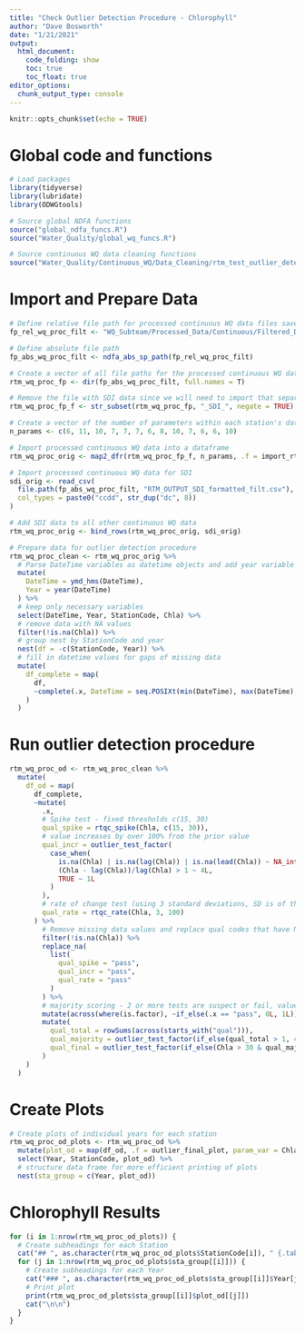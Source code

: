 ```yaml
---
title: "Check Outlier Detection Procedure - Chlorophyll"
author: "Dave Bosworth"
date: "1/21/2021"
output: 
  html_document: 
    code_folding: show
    toc: true
    toc_float: true
editor_options: 
  chunk_output_type: console
---
```


```r
knitr::opts_chunk$set(echo = TRUE)
```

# Global code and functions

```r
# Load packages
library(tidyverse)
library(lubridate)
library(ODWGtools)
```

```r
# Source global NDFA functions
source("global_ndfa_funcs.R")
source("Water_Quality/global_wq_funcs.R")

# Source continuous WQ data cleaning functions
source("Water_Quality/Continuous_WQ/Data_Cleaning/rtm_test_outlier_detect_funcs.R")
```

# Import and Prepare Data

```r
# Define relative file path for processed continuous WQ data files saved on NDFA SharePoint
fp_rel_wq_proc_filt <- "WQ_Subteam/Processed_Data/Continuous/Filtered_Dates"

# Define absolute file path
fp_abs_wq_proc_filt <- ndfa_abs_sp_path(fp_rel_wq_proc_filt)

# Create a vector of all file paths for the processed continuous WQ data
rtm_wq_proc_fp <- dir(fp_abs_wq_proc_filt, full.names = T)

# Remove the file with SDI data since we will need to import that separately (import_rtm_data doesn't work with it)
rtm_wq_proc_fp_f <- str_subset(rtm_wq_proc_fp, "_SDI_", negate = TRUE)

# Create a vector of the number of parameters within each station's dataset
n_params <- c(6, 11, 10, 7, 7, 7, 6, 8, 10, 7, 6, 6, 10)

# Import processed continuous WQ data into a dataframe
rtm_wq_proc_orig <- map2_dfr(rtm_wq_proc_fp_f, n_params, .f = import_rtm_data)

# Import processed continuous WQ data for SDI
sdi_orig <- read_csv(
  file.path(fp_abs_wq_proc_filt, "RTM_OUTPUT_SDI_formatted_filt.csv"),
  col_types = paste0("ccdd", str_dup("dc", 8))
)

# Add SDI data to all other continuous WQ data
rtm_wq_proc_orig <- bind_rows(rtm_wq_proc_orig, sdi_orig)
```

```r
# Prepare data for outlier detection procedure
rtm_wq_proc_clean <- rtm_wq_proc_orig %>% 
  # Parse DateTime variables as datetime objects and add year variable
  mutate(
    DateTime = ymd_hms(DateTime), 
    Year = year(DateTime)
  ) %>% 
  # keep only necessary variables
  select(DateTime, Year, StationCode, Chla) %>% 
  # remove data with NA values
  filter(!is.na(Chla)) %>% 
  # group nest by StationCode and year
  nest(df = -c(StationCode, Year)) %>% 
  # fill in datetime values for gaps of missing data
  mutate(
    df_complete = map(
      df, 
      ~complete(.x, DateTime = seq.POSIXt(min(DateTime), max(DateTime), by = "15 min"))
    )
  )
```

# Run outlier detection procedure

```r
rtm_wq_proc_od <- rtm_wq_proc_clean %>% 
  mutate(
    df_od = map(
      df_complete,
      ~mutate(
        .x,
        # Spike test - fixed thresholds c(15, 30)
        qual_spike = rtqc_spike(Chla, c(15, 30)),
        # value increases by over 100% from the prior value
        qual_incr = outlier_test_factor(
          case_when(
            is.na(Chla) | is.na(lag(Chla)) | is.na(lead(Chla)) ~ NA_integer_,
            (Chla - lag(Chla))/lag(Chla) > 1 ~ 4L,
            TRUE ~ 1L
          )
        ),
        # rate of change test (using 3 standard deviations, SD is of the prior 25-hour period)
        qual_rate = rtqc_rate(Chla, 3, 100)
      ) %>% 
        # Remove missing data values and replace qual codes that have NA values
        filter(!is.na(Chla)) %>% 
        replace_na(
          list(
            qual_spike = "pass",
            qual_incr = "pass",
            qual_rate = "pass"
          )
        ) %>% 
        # majority scoring - 2 or more tests are suspect or fail, value is greater than 30 ug/L
        mutate(across(where(is.factor), ~if_else(.x == "pass", 0L, 1L))) %>% 
        mutate(
          qual_total = rowSums(across(starts_with("qual"))),
          qual_majority = outlier_test_factor(if_else(qual_total > 1, 4L, 1L)),
          qual_final = outlier_test_factor(if_else(Chla > 30 & qual_majority == "fail", 4L, 1L))
        )
    )
  )
```

# Create Plots

```r
# Create plots of individual years for each station
rtm_wq_proc_od_plots <- rtm_wq_proc_od %>% 
  mutate(plot_od = map(df_od, .f = outlier_final_plot, param_var = Chla)) %>% 
  select(Year, StationCode, plot_od) %>% 
  # structure data frame for more efficient printing of plots
  nest(sta_group = c(Year, plot_od))
```

# Chlorophyll Results {.tabset .tabset-pills}

```r
for (i in 1:nrow(rtm_wq_proc_od_plots)) {
  # Create subheadings for each Station
  cat("## ", as.character(rtm_wq_proc_od_plots$StationCode[i]), " {.tabset .tabset-pills}\n\n")
  for (j in 1:nrow(rtm_wq_proc_od_plots$sta_group[[i]])) {
    # Create subheadings for each Year
    cat("### ", as.character(rtm_wq_proc_od_plots$sta_group[[i]]$Year[j]), "\n\n") 
    # Print plot
    print(rtm_wq_proc_od_plots$sta_group[[i]]$plot_od[[j]])
    cat("\n\n")  
  }
}
```

